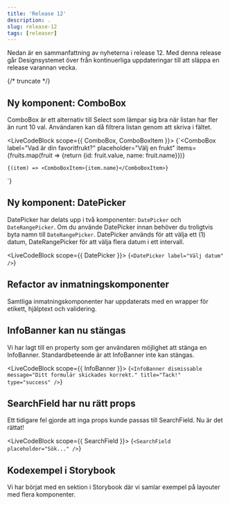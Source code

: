 ```yaml
---
title: 'Release 12'
description: .
slug: release-12
tags: [releaser]
---
```



Nedan är en sammanfattning av nyheterna i release 12. Med denna release går Designsystemet över från kontinuerliga uppdateringar till att släppa en release varannan vecka.

{/* truncate */}

## Ny komponent: ComboBox

ComboBox är ett alternativ till Select som lämpar sig bra när listan har fler än runt 10 val. Användaren kan då filtrera listan genom att skriva i fältet.

<LiveCodeBlock scope={{ ComboBox, ComboBoxItem }}>
  {`<ComboBox
    label="Vad är din favoritfrukt?"
    placeholder="Välj en frukt"
    items={fruits.map(fruit => {return {id: fruit.value, name: fruit.name}})}
>
    {(item) => <ComboBoxItem>{item.name}</ComboBoxItem>}
</ComboBox>`}
</LiveCodeBlock>

## Ny komponent: DatePicker

DatePicker har delats upp i två komponenter: `DatePicker` och `DateRangePicker`. Om du använde DatePicker innan behöver du troligtvis byta namn till `DateRangePicker`.
DatePicker används för att välja ett (1) datum, DateRangePicker för att välja flera datum i ett intervall.

<LiveCodeBlock scope={{ DatePicker }}>
  {`<DatePicker label="Välj datum" />`}
</LiveCodeBlock>

## Refactor av inmatningskomponenter

Samtliga inmatningskomponenter har uppdaterats med en wrapper för etikett, hjälptext och validering.

## InfoBanner kan nu stängas

Vi har lagt till en property som ger användaren möjlighet att stänga en InfoBanner. Standardbeteende är att InfoBanner inte kan stängas.

<LiveCodeBlock scope={{ InfoBanner }}>
  {`<InfoBanner
  dismissable
  message="Ditt formulär skickades korrekt."
  title="Tack!"
  type="success"
/>`}
</LiveCodeBlock>

## SearchField har nu rätt props

Ett tidigare fel gjorde att inga props kunde passas till SearchField. Nu är det rättat!

<LiveCodeBlock scope={{ SearchField }}>
  {`<SearchField placeholder="Sök..." />`}
</LiveCodeBlock>

## Kodexempel i Storybook

Vi har börjat med en sektion i Storybook där vi samlar exempel på layouter med flera komponenter.

